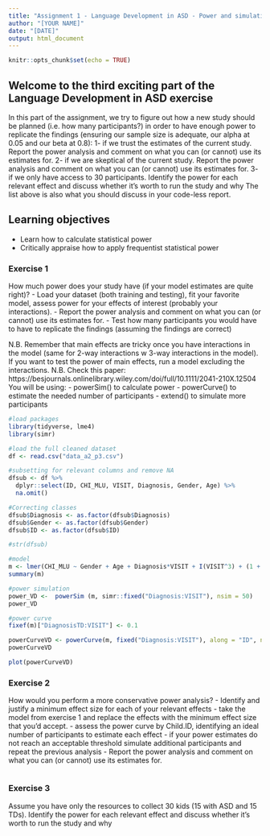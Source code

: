 ```yaml
---
title: "Assignment 1 - Language Development in ASD - Power and simulations"
author: "[YOUR NAME]"
date: "[DATE]"
output: html_document
---
```


```r
knitr::opts_chunk$set(echo = TRUE)
```

## Welcome to the third exciting part of the Language Development in ASD exercise

In this part of the assignment, we try to figure out how a new study should be planned (i.e. how many participants?) in order to have enough power to replicate the findings (ensuring our sample size is adequate, our alpha at 0.05 and our beta at 0.8):
1- if we trust the estimates of the current study. Report the power analysis and comment on what you can (or cannot) use its estimates for.
2- if we are skeptical of the current study. Report the power analysis and comment on what you can (or cannot) use its estimates for.
3- if we only have access to 30 participants. Identify the power for each relevant effect and discuss whether it's worth to run the study and why
The list above is also what you should discuss in your code-less report.


## Learning objectives

- Learn how to calculate statistical power
- Critically appraise how to apply frequentist statistical power

### Exercise 1

How much power does your study have (if your model estimates are quite right)?
- Load your dataset (both training and testing), fit your favorite model, assess power for your effects of interest (probably your interactions).
- Report the power analysis and comment on what you can (or cannot) use its estimates for.
- Test how many participants you would have to have to replicate the findings (assuming the findings are correct)

N.B. Remember that main effects are tricky once you have interactions in the model (same for 2-way interactions w 3-way interactions in the model). If you want to test the power of main effects, run a model excluding the interactions.
N.B. Check this paper: https://besjournals.onlinelibrary.wiley.com/doi/full/10.1111/2041-210X.12504
You will be using:
- powerSim() to calculate power
- powerCurve() to estimate the needed number of participants
- extend() to simulate more participants

```r
#load packages
library(tidyverse, lme4)
library(simr)

#load the full cleaned dataset
df <- read.csv("data_a2_p3.csv")

#subsetting for relevant columns and remove NA
dfsub <- df %>% 
  dplyr::select(ID, CHI_MLU, VISIT, Diagnosis, Gender, Age) %>%  
  na.omit()

#Correcting classes 
dfsub$Diagnosis <- as.factor(dfsub$Diagnosis)
dfsub$Gender <- as.factor(dfsub$Gender)
dfsub$ID <- as.factor(dfsub$ID)

#str(dfsub)

#model
m <- lmer(CHI_MLU ~ Gender + Age + Diagnosis*VISIT + I(VISIT^3) + (1 + VISIT | ID), dfsub, REML = F)
summary(m)

#power simulation
power_VD <-  powerSim (m, simr::fixed("Diagnosis:VISIT"), nsim = 50)
power_VD

#power curve
fixef(m)["DiagnosisTD:VISIT"] <- 0.1

powerCurveVD <- powerCurve(m, fixed("Diagnosis:VISIT"), along = "ID", nsim = 50)
powerCurveVD

plot(powerCurveVD) 
```


### Exercise 2

How would you perform a more conservative power analysis?
- Identify and justify a minimum effect size for each of your relevant effects
- take the model from exercise 1 and replace the effects with the minimum effect size that you'd accept.
- assess the power curve by Child.ID, identifying an ideal number of participants to estimate each effect
- if your power estimates do not reach an acceptable threshold simulate additional participants and repeat the previous analysis
- Report the power analysis and comment on what you can (or cannot) use its estimates for.

```r

```


### Exercise 3

Assume you have only the resources to collect 30 kids (15 with ASD and 15 TDs). Identify the power for each relevant effect and discuss whether it's worth to run the study and why

```r

```

